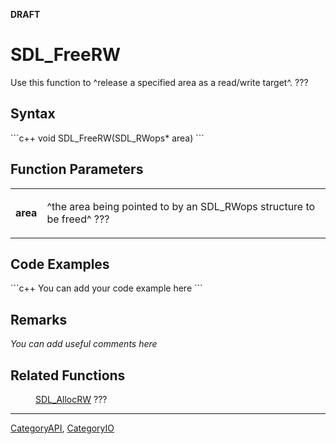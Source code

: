 <!-- pragma section-numbers off -->
<!-- pragma disable-camelcase -->
'''DRAFT'''

= SDL_FreeRW =
Use this function to ^release a specified area as a read/write target^. ???


== Syntax ==
```c++
void SDL_FreeRW(SDL_RWops* area)
```

== Function Parameters ==
{|
|'''area'''
|^the area being pointed to by an SDL_RWops structure to be freed^ ???
|}

== Code Examples ==
```c++
You can add your code example here
```

== Remarks ==
''You can add useful comments here''

== Related Functions ==
:[[SDL_AllocRW]] ???

----
[[CategoryAPI]], [[CategoryIO]]
